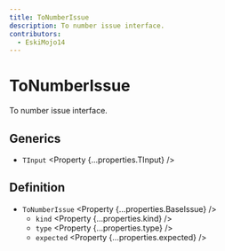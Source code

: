 ```yaml
---
title: ToNumberIssue
description: To number issue interface.
contributors:
  - EskiMojo14
---
```



# ToNumberIssue

To number issue interface.

## Generics

- `TInput` <Property {...properties.TInput} />

## Definition

- `ToNumberIssue` <Property {...properties.BaseIssue} />
  - `kind` <Property {...properties.kind} />
  - `type` <Property {...properties.type} />
  - `expected` <Property {...properties.expected} />

